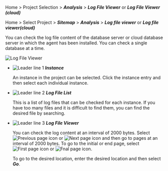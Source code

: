 <Xclude product='postgresql'>

Home > Project Selection > **_Analysis_** > **_Log File Viewer_** or **_Log File Viewer (cloud)_**

</Xclude>

<InDoc product='postgresql'>

Home > Select Project > **_Sitemap_** > **_Analysis_** > **_Log file viewer_** or **_Log file viewer(cloud)_**

</InDoc>

You can check the log file content of the database server or cloud database server in which the agent has been installed. You can check a single database at a time.

![Log File Viewer](/img/analysis-log-viewer.png)

-   ![Leader line 1](/img/number-01.png) **_Instance_**

    An instance in the project can be selected. Click the instance entry and then select each individual instance.

-   ![Leader line 2](/img/number-02.png) **_Log File List_**

    This is a list of log files that can be checked for each instance. If you have too many files and it is difficult to find them, you can find the desired file by searching.

-   ![Leader line 3](/img/number-03.png) **_Log File Viewer_** 

    You can check the log content at an interval of 2000 bytes. Select ![Previous page icon](/img/left-arrow.svg) or ![Next page icon](/img/right-arrow.svg) and then go to pages at an interval of 2000 bytes. To go to the initial or end page, select ![First page icon](/img/ico-first.svg) or ![Fnal page icon](/img/ico-last.svg).

    To go to the desired location, enter the desired location and then select **_Go_**.
